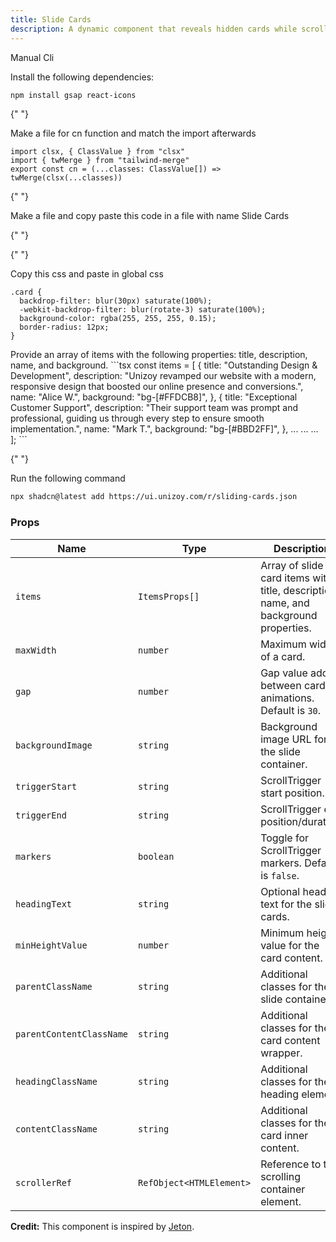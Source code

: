 ```yaml
---
title: Slide Cards
description: A dynamic component that reveals hidden cards while scrolling.
---
```


<ComponentPreview
  name="sliding-cards-demo"
  className="[&_.preview>[data-orientation=vertical]]:sm:max-w-[70%]"
/>

  <CodeTabs>

<TabsList>
  <TabsTrigger value="manual">Manual</TabsTrigger>
  <TabsTrigger value="cli">Cli</TabsTrigger>
</TabsList>

  <TabsContent value="manual">

  <Steps>

<Step>Install the following dependencies:</Step>

```bash
npm install gsap react-icons
```

{" "}

<Step>Make a file for cn function and match the import afterwards</Step>

```tsx
import clsx, { ClassValue } from "clsx"
import { twMerge } from "tailwind-merge"
export const cn = (...classes: ClassValue[]) => twMerge(clsx(...classes))
```

{" "}

<Step>
  Make a file and copy paste this code in a file with name Slide Cards
</Step>

{" "}

<ComponentSource name="sliding-cards" />

{" "}

<Step>Copy this css and paste in global css</Step>

```tsx
.card {
  backdrop-filter: blur(30px) saturate(100%);
  -webkit-backdrop-filter: blur(rotate-3) saturate(100%);
  background-color: rgba(255, 255, 255, 0.15);
  border-radius: 12px;
}
```

<Step>
  Provide an array of items with the following properties: title, description, name, and background.
</Step>
```tsx
    const  items = [
            {
      title: "Outstanding Design & Development",
      description: "Unizoy revamped our website with a modern, responsive design that boosted our online presence and conversions.",
      name: "Alice W.",
      background: "bg-[#FFDCB8]",
    },
    {
      title: "Exceptional Customer Support",
      description: "Their support team was prompt and professional, guiding us through every step to ensure smooth implementation.",
      name: "Mark T.",
      background: "bg-[#BBD2FF]",
    },
        ...
        ...
        ...
      ];
```
</Steps>
  </TabsContent>

  <TabsContent value="cli">

  <Steps>

{" "}

<Step>Run the following command </Step>

```bash
npx shadcn@latest add https://ui.unizoy.com/r/sliding-cards.json
```

  </Steps>

  </TabsContent>

  </CodeTabs>

### Props

| Name                     | Type                     | Description                                                                         |
| ------------------------ | ------------------------ | ----------------------------------------------------------------------------------- |
| `items`                  | `ItemsProps[]`           | Array of slide card items with title, description, name, and background properties. |
| `maxWidth`               | `number`                 | Maximum width of a card.                                                            |
| `gap`                    | `number`                 | Gap value added between card animations. Default is `30`.                           |
| `backgroundImage`        | `string`                 | Background image URL for the slide container.                                       |
| `triggerStart`           | `string`                 | ScrollTrigger start position.                                                       |
| `triggerEnd`             | `string`                 | ScrollTrigger end position/duration.                                                |
| `markers`                | `boolean`                | Toggle for ScrollTrigger markers. Default is `false`.                               |
| `headingText`            | `string`                 | Optional heading text for the slide cards.                                          |
| `minHeightValue`         | `number`                 | Minimum height value for the card content.                                          |
| `parentClassName`        | `string`                 | Additional classes for the slide container.                                         |
| `parentContentClassName` | `string`                 | Additional classes for the card content wrapper.                                    |
| `headingClassName`       | `string`                 | Additional classes for the heading element.                                         |
| `contentClassName`       | `string`                 | Additional classes for the card inner content.                                      |
| `scrollerRef`            | `RefObject<HTMLElement>` | Reference to the scrolling container element.                                       |

<Callout className="my-6">

**Credit:** This component is inspired by [Jeton](https://www.jeton.com/).

</Callout>
